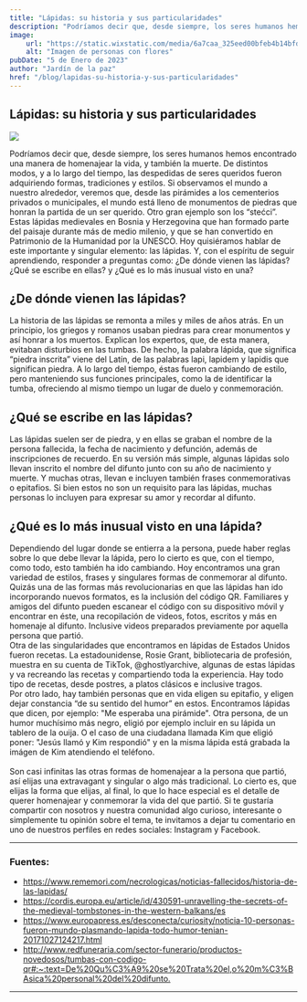 ```yaml
---
title: "Lápidas: su historia y sus particularidades"
description: "Podríamos decir que, desde siempre, los seres humanos hemos encontrado una manera de homenajear la vida, y también la muerte. De distintos modos, y a lo largo del tiempo, las despedidas de seres queridos fueron adquiriendo formas, tradiciones y estilos. Si observamos el mundo a nuestro alrededor, veremos que, desde las pirámides a los cementerios privados o municipales, el mundo está lleno de monumentos de piedras que honran la partida de un ser querido."
image: 
    url: "https://static.wixstatic.com/media/6a7caa_325eed00bfeb4b14bfd7547cf67e118e~mv2.jpg/v1/fill/w_1110,h_740,al_c,q_85,usm_0.66_1.00_0.01,enc_auto/6a7caa_325eed00bfeb4b14bfd7547cf67e118e~mv2.jpg"
    alt: "Imagen de personas con flores"
pubDate: "5 de Enero de 2023"
author: "Jardín de la paz"
href: "/blog/lapidas-su-historia-y-sus-particularidades"
---
```


<BlogLayout title={frontmatter.title}>
    <section class="w-[70%] min-w-[70%] md:w-[90%] mx-auto mt-10 space-y-7">
        <h1 class="h1">Lápidas: su historia y sus particularidades</h1>
        <img class="img" src="https://static.wixstatic.com/media/6a7caa_325eed00bfeb4b14bfd7547cf67e118e~mv2.jpg/v1/fill/w_1110,h_740,al_c,q_85,usm_0.66_1.00_0.01,enc_auto/6a7caa_325eed00bfeb4b14bfd7547cf67e118e~mv2.jpg" />
        <p>Podríamos decir que, desde siempre, los seres humanos hemos encontrado una manera de homenajear la vida, y también la muerte. De distintos modos, y a lo largo del tiempo, las despedidas de seres queridos fueron adquiriendo formas, tradiciones y estilos. Si observamos el mundo a nuestro alrededor, veremos que, desde las pirámides a los cementerios privados o municipales, el mundo está lleno de monumentos de piedras que honran la partida de un ser querido.  Otro gran ejemplo son los “stećci”. Estas lápidas medievales en Bosnia y Herzegovina que han formado parte del paisaje durante más de medio milenio, y que se han convertido en Patrimonio de la Humanidad por la UNESCO.
        Hoy quisiéramos hablar de este importante y singular elemento: las lápidas. Y, con el espíritu de seguir aprendiendo, responder a preguntas como: ¿De dónde vienen las lápidas? ¿Qué se escribe en ellas? y ¿Qué es lo más inusual visto en una?</p>
        <h2 class="h2">¿De dónde vienen las lápidas? </h2>
        <p>La historia de las lápidas se remonta a miles y miles de años atrás. En un principio, los griegos y romanos usaban piedras para crear monumentos y así honrar a los muertos. Explican los expertos, que, de esta manera, evitaban disturbios en las tumbas. De hecho, la palabra lápida, que significa “piedra inscrita” viene del Latín, de las palabras lapi, lapidem y lapidis que significan piedra. A lo largo del tiempo, éstas fueron cambiando de estilo, pero manteniendo sus funciones principales, como la de identificar la tumba, ofreciendo al mismo tiempo un lugar de duelo y conmemoración. </p>
        <h2 class="h2">¿Qué se escribe en las lápidas? </h2>
        <p>Las lápidas suelen ser de piedra, y en ellas se graban el nombre de la persona fallecida, la fecha de nacimiento y defunción, además de inscripciones de recuerdo. En su versión más simple, algunas lápidas solo llevan inscrito el nombre del difunto junto con su año de nacimiento y muerte. Y muchas otras, llevan e incluyen también frases conmemorativas o epitafios. Si bien estos no son un requisito para las lápidas, muchas personas lo incluyen para expresar su amor y recordar al difunto.</p>
        <h2 class="h2">¿Qué es lo más inusual visto en una lápida?</h2>
        <p>Dependiendo del lugar donde se entierra a la persona, puede haber reglas sobre lo que debe llevar la lápida, pero lo cierto es que, con el tiempo, como todo, esto también ha ido cambiando. Hoy encontramos una gran variedad de estilos, frases y singulares formas de conmemorar al difunto. <br/>
            Quizás una de las formas más revolucionarias en que las lápidas han ido incorporando nuevos formatos, es la inclusión del código QR. Familiares y amigos del difunto pueden escanear el código con su dispositivo móvil y encontrar en éste, una recopilación de videos, fotos, escritos y más en homenaje al difunto. Inclusive videos preparados previamente por aquella persona que partió. <br/>
            Otra de las singularidades que encontramos en lápidas de Estados Unidos fueron recetas. La estadounidense, Rosie Grant, bibliotecaria de profesión, muestra en su cuenta de TikTok, @ghostlyarchive, algunas de estas lápidas y va recreando las recetas y compartiendo toda la experiencia. Hay todo tipo de recetas, desde postres, a platos clásicos e inclusive tragos. <br/>
            Por otro lado, hay también personas que en vida eligen su epitafio, y eligen dejar constancia “de su sentido del humor” en estos. Encontramos lápidas que dicen, por ejemplo: "Me esperaba una pirámide". Otra persona, de un humor muchísimo más negro, eligió por ejemplo incluir en su lápida un tablero de la ouija.  O el caso de una ciudadana llamada Kim que eligió poner: "Jesús llamó y Kim respondió" y en la misma lápida está grabada la imágen de Kim atendiendo el teléfono. <br/> <br/>
            Son casi infinitas las otras formas de homenajear a la persona que partió, así elijas una extravagant y singular o algo más tradicional. Lo cierto es, que elijas la forma que elijas, al final, lo que lo hace especial es el detalle de querer homenajear y conmemorar la vida del que partió. Si te gustaría compartir con nosotros y nuestra comunidad algo curioso, interesante o simplemente tu opinión sobre el tema, te invitamos a dejar tu comentario en uno de nuestros perfiles en redes sociales: Instagram y Facebook. </p>
        <hr/>
        <h3 class="h3">Fuentes: </h3>
        <ul class="text-green-500 space-y-3 overflow-x-auto">
            <li>
                <a href="https://www.rememori.com/necrologicas/noticias-fallecidos/historia-de-las-lapidas/ ">https://www.rememori.com/necrologicas/noticias-fallecidos/historia-de-las-lapidas/ </a>
            </li>
            <li>
                <a href="https://cordis.europa.eu/article/id/430591-unravelling-the-secrets-of-the-medieval-tombstones-in-the-western-balkans/es">https://cordis.europa.eu/article/id/430591-unravelling-the-secrets-of-the-medieval-tombstones-in-the-western-balkans/es</a>
            </li>
            <li>
                <a href="https://www.europapress.es/desconecta/curiosity/noticia-10-personas-fueron-mundo-plasmando-lapida-todo-humor-tenian-20171027124217.html">https://www.europapress.es/desconecta/curiosity/noticia-10-personas-fueron-mundo-plasmando-lapida-todo-humor-tenian-20171027124217.html</a>
            </li>
            <li>
                <a href="http://www.redfuneraria.com/sector-funerario/productos-novedosos/tumbas-con-codigo-qr#:~:text=De%20Qu%C3%A9%20se%20Trata%20el,o%20m%C3%BAsica%20personal%20del%20difunto">http://www.redfuneraria.com/sector-funerario/productos-novedosos/tumbas-con-codigo-qr#:~:text=De%20Qu%C3%A9%20se%20Trata%20el,o%20m%C3%BAsica%20personal%20del%20difunto.</a>
            </li>
        </ul>
        <hr/>
    </section>
</BlogLayout>